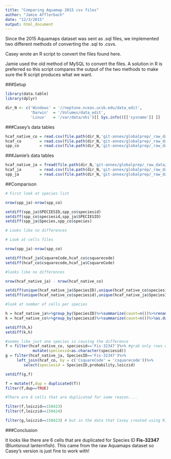 ```yaml
---
title: "Comparing Aquamap 2015 csv files"
author: "Jamie Afflerbach"
date: "12/3/2015"
output: html_document
---
```


Since the 2015 Aquamaps dataset was sent as .sql files, we implemented two different methods of converting the .sql to .csvs. 

Casey wrote an R script to convert the files found here.

Jamie used the old method of MySQL to convert the files. A solution in R is preferred so this script compares the output of the two methods to make sure the R script produces what we want.

###Setup
```r

library(data.table)
library(dplyr)

dir_N <- c('Windows' = '//neptune.nceas.ucsb.edu/data_edit',
           'Darwin'  = '/Volumes/data_edit',
           'Linux'   = '/var/data/ohi')[[ Sys.info()[['sysname']] ]]

```

###Casey's data tables

```r

hcaf_native_co = read.csv(file.path(dir_N,'git-annex/globalprep/_raw_data/aquamaps/v2015/csv/hcaf_sp_native_trunc.csv'))
hcaf_co        = read.csv(file.path(dir_N,'git-annex/globalprep/_raw_data/aquamaps/v2015/csv/hcaf_truncated.csv'))
spp_co         = read.csv(file.path(dir_N,'git-annex/globalprep/_raw_data/aquamaps/v2015/csv/speciesoccursum.csv'))
```


###Jamie's data tables


```r

hcaf_native_ja = fread(file.path(dir_N,'git-annex/globalprep/_raw_data/aquamaps/v2015/tables/hcaf_species_native_ohi.csv'))%>%as.data.frame()
hcaf_ja        = read.csv(file.path(dir_N,'git-annex/globalprep/_raw_data/aquamaps/v2015/tables/hcaf_ohi.csv'))
spp_ja         = read.csv(file.path(dir_N,'git-annex/globalprep/_raw_data/aquamaps/v2015/tables/speciesoccursum_ohi.csv'))
```


##Comparison

```r

# First look at species list

nrow(spp_ja)-nrow(spp_co)

setdiff(spp_ja$SPECIESID,spp_co$speciesid)
setdiff(spp_co$speciesid,spp_ja$SPECIESID)
setdiff(spp_ja$Species,spp_co$species)

# Looks like no differences

# Look at cells files

nrow(spp_ja)-nrow(spp_co)

setdiff(hcaf_ja$CsquareCode,hcaf_co$csquarecode)
setdiff(hcaf_co$csquarecode,hcaf_ja$CsquareCode)

#looks like no differences

nrow(hcaf_native_ja) - nrow(hcaf_native_co)

setdiff(unique(hcaf_native_ja$SpeciesID),unique(hcaf_native_co$speciesid))
setdiff(unique(hcaf_native_co$speciesid),unique(hcaf_native_ja$SpeciesID))

#look at number of cells per species

h = hcaf_native_ja%>%group_by(SpeciesID)%>%summarize(count=n())%>%rename(speciesid=SpeciesID)%>%as.data.frame()
k = hcaf_native_co%>%group_by(speciesid)%>%summarize(count=n())%>%as.data.frame()%>%mutate(speciesid=as.character(speciesid))

setdiff(h,k)
setdiff(k,h)

#seems like just one species is causing the difference
f = filter(hcaf_native_co, speciesid=='Fis-32347')%>% #grab only rows with this species from Caseys data
            mutate(speciesid=as.character(speciesid))
g = filter(hcaf_native_ja, SpeciesID=='Fis-32347')%>%
     left_join(hcaf_co, by = c('CsquareCode' = 'csquarecode'))%>%
        select(speciesid = SpeciesID,probability,loiczid)

setdiff(g,f)

f = mutate(f,dup = duplicated(f))
filter(f,dup==TRUE)

#There are 6 cells that are duplicated for some reason....

filter(f,loiczid==150423)
filter(f,loiczid==150424)

filter(g,loiczid==150423) # but in the data that Casey created using R, he got rid of the duplicates

```


###Conclusion

It looks like there are 6 cells that are duplicated for Species ID **Fis-32347** (Bluntsnout lanternfish). This came from the raw Aquamaps dataset so Casey's version is just fine to work with!
